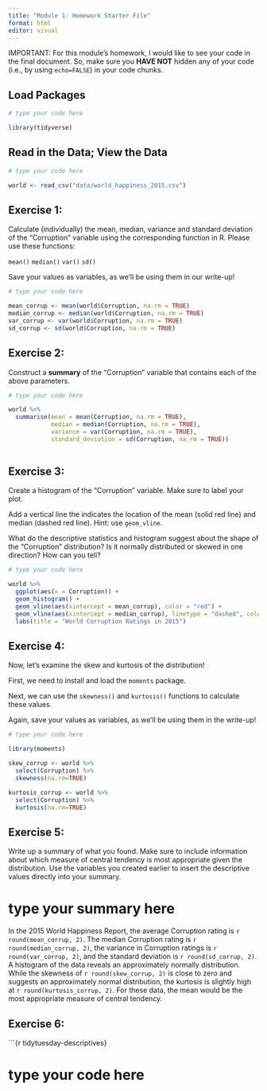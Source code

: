 ```yaml
---
title: "Module 1: Homework Starter File"
format: html
editor: visual
---
```


IMPORTANT: For this module's homework, I would like to see your code in the final document. So, make sure you **HAVE NOT** hidden any of your code (i.e., by using `echo=FALSE`) in your code chunks.

## Load Packages

```r

# type your code here

library(tidyverse)


```

## Read in the Data; View the Data

```r

# type your code here

world <- read_csv("data/world_happiness_2015.csv")

```

## Exercise 1:

Calculate (individually) the mean, median, variance and standard deviation of the "Corruption" variable using the corresponding function in R. Please use these functions:

`mean()` `median()` `var()` `sd()`

Save your values as variables, as we'll be using them in our write-up!

```r

# type your code here

mean_corrup <- mean(world$Corruption, na.rm = TRUE)
median_corrup <- median(world$Corruption, na.rm = TRUE)
var_corrup <- var(world$Corruption, na.rm = TRUE)
sd_corrup <- sd(world$Corruption, na.rm = TRUE)

```

## Exercise 2:

Construct a **summary** of the "Corruption" variable that contains each of the above parameters.

```r

# type your code here

world %>% 
  summarise(mean = mean(Corruption, na.rm = TRUE),
            median = median(Corruption, na.rm = TRUE),
            variance = var(Corruption, na.rm = TRUE),
            standard_deviation = sd(Corruption, na.rm = TRUE))
  


```

## Exercise 3:

Create a histogram of the "Corruption" variable. Make sure to label your plot.

Add a vertical line the indicates the location of the mean (solid red line) and median (dashed red line). Hint: use `geom_vline`.

What do the descriptive statistics and histogram suggest about the shape of the "Corruption" distribution? Is it normally distributed or skewed in one direction? How can you tell?

```r

# type your code here

world %>% 
  ggplot(aes(x = Corruption)) +
  geom_histogram() +
  geom_vline(aes(xintercept = mean_corrup), color = "red") +
  geom_vline(aes(xintercept = median_corrup), linetype = "dashed", color = "red") +
  labs(title = "World Corruption Ratings in 2015")


```

## Exercise 4:

Now, let's examine the skew and kurtosis of the distribution!

First, we need to install and load the `moments` package.

Next, we can use the `skewness()` and `kurtosis()` functions to calculate these values.

Again, save your values as variables, as we'll be using them in the write-up!

```r

# type your code here

library(moments)

skew_corrup <- world %>% 
  select(Corruption) %>% 
  skewness(na.rm=TRUE)

kurtosis_corrup <- world %>% 
  select(Corruption) %>% 
  kurtosis(na.rm=TRUE)

```

## Exercise 5:

Write up a summary of what you found. Make sure to include information about which measure of central tendency is most appropriate given the distribution. Use the variables you created earlier to insert the descriptive values directly into your summary.

# type your summary here

In the 2015 World Happiness Report, the average Corruption rating is `r round(mean_corrup, 2)`. The median Corruption rating is `r round(median_corrup, 2)`, the variance in Corruption ratings is `r round(var_corrup, 2)`, and the standard deviation is `r round(sd_corrup, 2)`. A histogram of the data reveals an approximately normally distribution. While the skewness of `r round(skew_corrup, 2)` is close to zero and suggests an approximately normal distribution, the kurtosis is slightly high at `r round(kurtosis_corrup, 2)`. For these data, the mean would be the most appropriate measure of central tendency.

## Exercise 6:

\`\`\`{r tidytuesday-descriptives}

# type your code here
